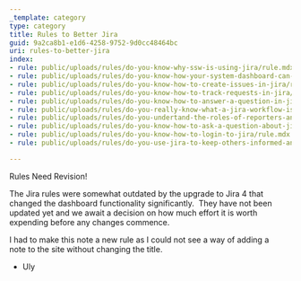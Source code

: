 ```yaml
---
_template: category
type: category
title: Rules to Better Jira
guid: 9a2ca8b1-e1d6-4258-9752-9d0cc48464bc
uri: rules-to-better-jira
index:
- rule: public/uploads/rules/do-you-know-why-ssw-is-using-jira/rule.mdx
- rule: public/uploads/rules/do-you-know-how-your-system-dashboard-can-help-you-this-is-the-most-important-feature-in-jira/rule.mdx
- rule: public/uploads/rules/do-you-know-how-to-create-issues-in-jira/rule.mdx
- rule: public/uploads/rules/do-you-know-how-to-track-requests-in-jira/rule.mdx
- rule: public/uploads/rules/do-you-know-how-to-answer-a-question-in-jira/rule.mdx
- rule: public/uploads/rules/do-you-really-know-what-a-jira-workflow-is/rule.mdx
- rule: public/uploads/rules/do-you-undertand-the-roles-of-reporters-and-assignees-and-their-responsibilities/rule.mdx
- rule: public/uploads/rules/do-you-know-how-to-ask-a-question-about-jira-or-make-a-request-for-a-jira-improvement/rule.mdx
- rule: public/uploads/rules/do-you-know-how-to-login-to-jira/rule.mdx
- rule: public/uploads/rules/do-you-use-jira-to-keep-others-informed-and-not-hold-them-up/rule.mdx

---
```

Rules Need Revision!

The Jira rules were somewhat outdated by the upgrade to Jira 4 that changed the dashboard functionality significantly.  They have not been updated yet and we await a decision on how much effort it is worth expending before any changes commence.

I had to make this note a new rule as I could not see a way of adding a note to the site without changing the title.

* Uly
